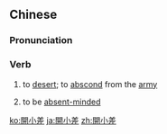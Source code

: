 ==Chinese==
{{zh-forms|s=开小差|type=12|2=[[errand]]}}

===Pronunciation===
{{zh-pron
|m=kāi xiǎochāi
|cat=v
}}

===Verb===
{{zh-verb}}

# {{lb|zh|military|of soldiers}} to [[desert]]; to [[abscond]] from the [[army]]
# {{lb|zh|figurative}} to be [[absent-minded]]

[[ko:開小差]]
[[ja:開小差]]
[[zh:開小差]]